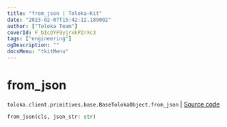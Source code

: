 ```yaml
---
title: "from_json | Toloka-Kit"
date: "2023-02-07T15:42:12.189002"
author: ["Toloka Team"]
coverId: F_bIcOYF9yjrxkPZrXc3
tags: ["engineering"]
ogDescription: ""
docsMenu: "tkitMenu"
---
```


# from_json
`toloka.client.primitives.base.BaseTolokaObject.from_json` | [Source code](https://github.com/Toloka/toloka-kit/blob/v1.1.3/src/client/primitives/base.py#L334)

```python
from_json(cls, json_str: str)
```